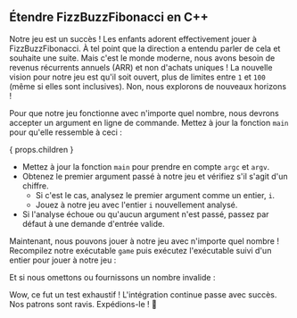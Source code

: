 
## Étendre FizzBuzzFibonacci en C++

Notre jeu est un succès ! Les enfants adorent effectivement jouer à FizzBuzzFibonacci.
À tel point que la direction a entendu parler de cela et souhaite une suite.
Mais c'est le monde moderne, nous avons besoin de revenus récurrents annuels (ARR) et non d'achats uniques !
La nouvelle vision pour notre jeu est qu'il soit ouvert, plus de limites entre `1` et `100` (même si elles sont inclusives).
Non, nous explorons de nouveaux horizons !

<FizzBuzzFibonacciOpenRules />

Pour que notre jeu fonctionne avec n'importe quel nombre, nous devrons accepter un argument en ligne de commande.
Mettez à jour la fonction `main` pour qu'elle ressemble à ceci :

{ props.children }

- Mettez à jour la fonction `main` pour prendre en compte `argc` et `argv`.
- Obtenez le premier argument passé à notre jeu et vérifiez s'il s'agit d'un chiffre.
  - Si c'est le cas, analysez le premier argument comme un entier, `i`.
  - Jouez à notre jeu avec l'entier `i` nouvellement analysé.
- Si l'analyse échoue ou qu'aucun argument n'est passé, passez par défaut à une demande d'entrée valide.

Maintenant, nous pouvons jouer à notre jeu avec n'importe quel nombre !
Recompilez notre exécutable `game` puis
exécutez l'exécutable suivi d'un entier pour jouer à notre jeu :

<FizzBuzzFibonacciOpenOutput />

Et si nous omettons ou fournissons un nombre invalide :

<FizzBuzzFibonacciOpenOutputDefault />

Wow, ce fut un test exhaustif ! L'intégration continue passe avec succès. Nos patrons sont ravis.
Expédions-le ! 🚀